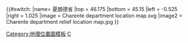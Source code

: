 {{#switch:{{{1}}}
|name= 夏朗德省
|top = 46.175
|bottom = 45.15
|left = -0.525
|right = 1.025
|image = Charente department location map.svg
|image2 = Charente department relief location map.jpg
}}<noinclude>{{Location map/Info}}
[[Category:地理位置圖模板]]
[[Category:法国各省地理位置图模板|C]]
</noinclude>